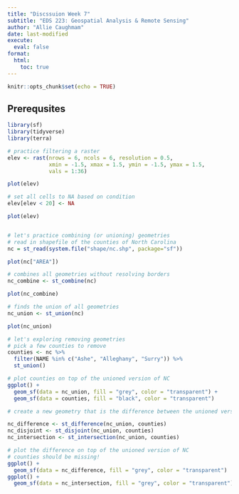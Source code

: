 ```yaml
---
title: "Discssuion Week 7"
subtitle: "EDS 223: Geospatial Analysis & Remote Sensing"
author: "Allie Caughmam"
date: last-modified
execute: 
  eval: false
format:
  html:
    toc: true
---
```


```r
knitr::opts_chunk$set(echo = TRUE)
```

## Prerequsites 

```r
library(sf)
library(tidyverse)
library(terra)
```

```r
# practice filtering a raster
elev <- rast(nrows = 6, ncols = 6, resolution = 0.5,
             xmin = -1.5, xmax = 1.5, ymin = -1.5, ymax = 1.5,
             vals = 1:36)

plot(elev)

# set all cells to NA based on condition
elev[elev < 20] <- NA

plot(elev)


# let's practice combining (or unioning) geometries
# read in shapefile of the counties of North Carolina
nc = st_read(system.file("shape/nc.shp", package="sf"))

plot(nc["AREA"])

# combines all geometries without resolving borders
nc_combine <- st_combine(nc)

plot(nc_combine)

# finds the union of all geometries
nc_union <- st_union(nc)

plot(nc_union)

# let's exploring removing geometries
# pick a few counties to remove
counties <- nc %>%
  filter(NAME %in% c("Ashe", "Alleghany", "Surry")) %>%
  st_union()

# plot counties on top of the unioned version of NC
ggplot() +
  geom_sf(data = nc_union, fill = "grey", color = "transparent") +
  geom_sf(data = counties, fill = "black", color = "transparent")

# create a new geometry that is the difference between the unioned version of NC and the counties

nc_difference <- st_difference(nc_union, counties)
nc_disjoint <- st_disjoint(nc_union, counties)
nc_intersection <- st_intersection(nc_union, counties)

# plot the difference on top of the unioned version of NC
# counties should be missing!
ggplot() + 
  geom_sf(data = nc_difference, fill = "grey", color = "transparent")
ggplot() + 
  geom_sf(data = nc_intersection, fill = "grey", color = "transparent")
```